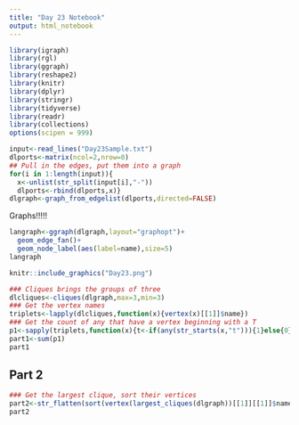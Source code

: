 ```yaml
---
title: "Day 23 Notebook"
output: html_notebook
---
```


```r
library(igraph)
library(rgl)
library(ggraph)
library(reshape2)
library(knitr)
library(dplyr)
library(stringr)
library(tidyverse)
library(readr)
library(collections)
options(scipen = 999)
```

```r
input<-read_lines("Day23Sample.txt")
dlports<-matrix(ncol=2,nrow=0)
## Pull in the edges, put them into a graph
for(i in 1:length(input)){
  x<-unlist(str_split(input[i],"-"))
  dlports<-rbind(dlports,x)}
dlgraph<-graph_from_edgelist(dlports,directed=FALSE)
```

Graphs!!!!!

```r
langraph<-ggraph(dlgraph,layout="graphopt")+
  geom_edge_fan()+
  geom_node_label(aes(label=name),size=5)
langraph
```

```r
knitr::include_graphics("Day23.png")
```



```r
### Cliques brings the groups of three
dlcliques<-cliques(dlgraph,max=3,min=3)
### Get the vertex names
triplets<-lapply(dlcliques,function(x){vertex(x)[[1]]$name})
### Get the count of any that have a vertex beginning with a T
p1<-sapply(triplets,function(x){t<-if(any(str_starts(x,"t"))){1}else{0}})
part1<-sum(p1)
part1
```



## Part 2


```r
### Get the largest clique, sort their vertices
part2<-str_flatten(sort(vertex(largest_cliques(dlgraph))[[1]][[1]]$name),",")
part2
```

